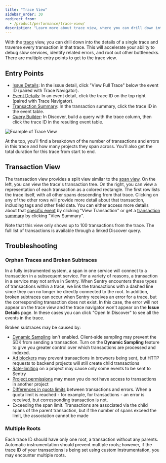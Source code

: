 ```yaml
---
title: "Trace View"
sidebar_order: 30
redirect_from:
  - /product/performance/trace-view/
description: "Learn more about trace view, where you can drill down into the details of a single trace, allowing you to debug slow services, identify related errors, and find other bottlenecks."
---
```


With the [trace](/product/sentry-basics/tracing/distributed-tracing) view, you can drill down into the details of a single trace and traverse every transaction in that trace. This will accelerate your ability to debug slow services, identify related errors, and root out other bottlenecks. There are multiple entry points to get to the trace view.

## Entry Points

- [Issue Details](/product/issues/issue-details/): In the issue detail, click "View Full Trace" below the event ID (paired with Trace Navigator).
- [Event Details](/product/performance/event-detail/): In an event detail, click the trace ID on the top right (paired with Trace Navigator).
- [Transaction Summary](/product/performance/transaction-summary/): In the transaction summary, click the trace ID in the event table.
- [Query Builder](/product/discover-queries/query-builder/): In Discover, build a query with the trace column, then click the trace ID in the resulting event table.

![Example of Trace View](./trace-view.png)

At the top, you'll find a breakdown of the number of transactions and errors in this trace and how many projects they span across. You'll also get the total duration for this trace from start to end.

## Transaction View

The transaction view provides a split view similar to the [span view](/product/sentry-basics/tracing/event-detail/#span-view). On the left, you can view the trace's transaction tree. On the right, you can view a representation of each transaction as a colored rectangle. The first row lists the trace itself, with all other spans descending from that trace. Clicking on any of the other rows will provide more detail about that transaction, including tags and other field data. You can either access more details about that [specific event](/product/performance/event-detail/) by clicking "View Transaction" or get a [transaction summary](/product/performance/transaction-summary/) by clicking "View Summary".

<Alert>
  Note that this view only shows up to 100 transactions from the trace. The full list of transactions is available through a linked Discover query.
</Alert>

## Troubleshooting

### Orphan Traces and Broken Subtraces

In a fully instrumented system, a span in one service will connect to a transaction in a subsequent service. For a variety of reasons, a transaction in a service may not arrive in Sentry. When Sentry encounters these types of transactions within a trace, we link the transactions with a dashed line since they can no longer be directly connected to the root.
In addition, broken subtraces can occur when Sentry receives an error for a trace, but the corresponding transaction does not exist. In this case, the error will not appear on the trace view and the trace navigator won't appear on the **Issue Details** page. In these cases you can click "Open In Discover" to see all the events in the trace.

Broken subtraces may be caused by:

- [Dynamic Sampling](/product/data-management-settings/server-side-sampling/) isn't enabled. Client-side sampling may prevent the SDK from sending a transaction. Turn on the **Dynamic Sampling** feature to give you greater control over which transactions are processed and indexed.
- [Ad blockers](/platforms/javascript/troubleshooting/#dealing-with-ad-blockers) may prevent transactions in browsers being sent, but HTTP requests to backend projects will still create child transactions
- [Rate-limiting](/product/accounts/quotas/#limiting-events) on a project may cause only some events to be sent to Sentry
- [Project permissions](/product/accounts/membership/#restricting-access) may mean you do not have access to transactions in another project
- [Differences in quota limits](/product/accounts/quotas/) between transactions and errors. When a quota limit is reached - for example, for transactions - an error is received, but corresponding transaction is not.
- Exceeding the span limit. Transactions are associated via the child spans of the parent transaction, but if the number of spans exceed the limit, the association cannot be made

### Multiple Roots

Each trace ID should have only one root, a transaction without any parents. Automatic instrumentation should prevent multiple roots; however, if the trace ID of your transactions is being set using custom instrumentation, you may encounter multiple roots.
